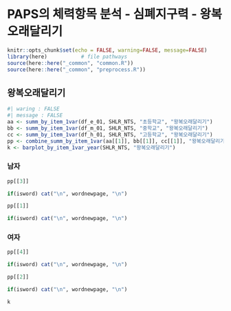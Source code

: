 # PAPS의 체력항목 분석 - 심폐지구력 - 왕복오래달리기


```r
knitr::opts_chunk$set(echo = FALSE, warning=FALSE, message=FALSE)
library(here)           # file pathways
source(here::here("_common", "common.R"))
source(here::here("_common", "preprocess.R"))
```

## 왕복오래달리기 


```r
#| waring : FALSE
#| message : FALSE
aa <- summ_by_item_1var(df_e_01, SHLR_NTS, "초등학교", "왕복오래달리기")
bb <- summ_by_item_1var(df_m_01, SHLR_NTS, "중학교", "왕복오래달리기")
cc <- summ_by_item_1var(df_h_01, SHLR_NTS, "고등학교", "왕복오래달리기")
pp <- combine_summ_by_item_1var(aa[[1]], bb[[1]], cc[[1]], "왕복오래달리기")
k <- barplot_by_item_1var_year(SHLR_NTS, "왕복오래달리기")
```
### 남자

```r
pp[[3]]
```

```r
if(isword) cat("\n", wordnewpage, "\n")
```


```r
pp[[1]]
```


```r
if(isword) cat("\n", wordnewpage, "\n")
```

### 여자

```r
pp[[4]]
```


```r
if(isword) cat("\n", wordnewpage, "\n")
```


```r
pp[[2]]
```


```r
if(isword) cat("\n", wordnewpage, "\n")
```


```r
k
```


